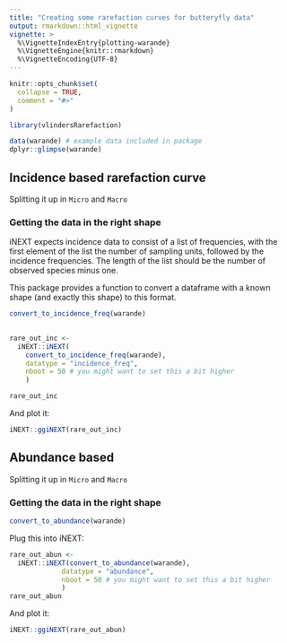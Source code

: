 ```yaml
---
title: "Creating some rarefaction curves for butteryfly data"
output: rmarkdown::html_vignette
vignette: >
  %\VignetteIndexEntry{plotting-warande}
  %\VignetteEngine{knitr::rmarkdown}
  %\VignetteEncoding{UTF-8}
---
```


```r
knitr::opts_chunk$set(
  collapse = TRUE,
  comment = "#>"
)
```

```r
library(vlindersRarefaction)
```

```r
data(warande) # example data included in package
dplyr::glimpse(warande)
```
## Incidence based rarefaction curve

Splitting it up in `Micro` and `Macro`

### Getting the data in the right shape

iNEXT expects incidence data to consist of a list of frequencies, with the first element of the list the number of sampling units, followed by the incidence frequencies. The length of the list should be the number of observed species minus one. 

This package provides a function to convert a dataframe with a known shape (and
exactly this shape) to this format. 

```r
convert_to_incidence_freq(warande)
  
```



```r
rare_out_inc <- 
  iNEXT::iNEXT(
    convert_to_incidence_freq(warande),
    datatype = "incidence_freq",
    nboot = 50 # you might want to set this a bit higher
    )

rare_out_inc
```

And plot it:

```r
iNEXT::ggiNEXT(rare_out_inc)
```

## Abundance based

Splitting it up in `Micro` and `Macro`

### Getting the data in the right shape

```r
convert_to_abundance(warande)
```
Plug this into iNEXT:

```r
rare_out_abun <- 
  iNEXT::iNEXT(convert_to_abundance(warande),
             datatype = "abundance",
             nboot = 50 # you might want to set this a bit higher
             )
rare_out_abun

```
And plot it:

```r
iNEXT::ggiNEXT(rare_out_abun)
```

